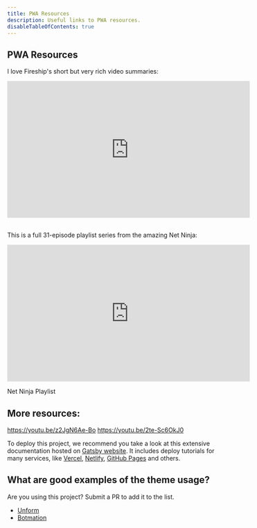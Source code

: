 ```yaml
---
title: PWA Resources
description: Useful links to PWA resources.
disableTableOfContents: true
---
```


## PWA Resources

I love Fireship's short but very rich video summaries:

<iframe
  width="560"
  height="315"
  src="https://www.youtube.com/embed/sFsRylCQblw"
  frameborder="0"
  allow="accelerometer; autoplay; clipboard-write; encrypted-media; gyroscope; picture-in-picture"
  allowfullscreen
></iframe>

<br />
<br />

This is a full 31-episode playlist series from the amazing Net Ninja:

<iframe
  width="560"
  height="315"
  src="https://www.youtube.com/embed/videoseries?list=PL4cUxeGkcC9gTxqJBcDmoi5Q2pzDusSL7"
  frameborder="0"
  allow="autoplay; encrypted-media"
  allowfullscreen
></iframe>

Net Ninja Playlist

## More resources:

https://youtu.be/z2JgN6Ae-Bo
https://youtu.be/2te-Sc6OkJ0

To deploy this project, we recommend you take a look at this extensive documentation
hosted on [Gatsby website](https://www.gatsbyjs.com/docs/deploying-and-hosting/). It
includes deploy tutorials for many services, like [Vercel](https://vercel.com/),
[Netlify](https://www.netlify.com/), [GitHub Pages](https://pages.github.com/) and others.

## What are good examples of the theme usage?

Are you using this project? Submit a PR to add it to the list.

- [Unform](https://unform.dev?utm_source=rocketseat_theme_docs)
- [Botmation](https://botmation.dev)
